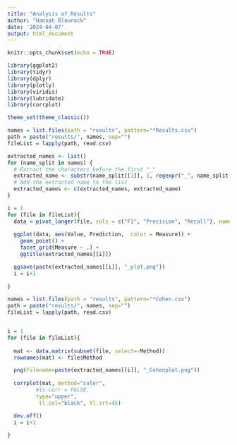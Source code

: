 ```yaml
---
title: "Analysis of Results"
author: "Hannah Blaurock"
date: '2024-04-07'
output: html_document
---
```


```r
knitr::opts_chunk$set(echo = TRUE)

library(ggplot2)
library(tidyr)
library(dplyr)
library(plotly)
library(viridis)
library(lubridate)
library(corrplot)

theme_set(theme_classic())
```

```r
names = list.files(path = "results", pattern="*Results.csv")
path = paste("results/", names, sep="")
fileList = lapply(path, read.csv)

extracted_names <- list()
for (name_split in names) {
  # Extract the characters before the first "_"
  extracted_name <- substr(name_split[[1]], 1, regexpr("_", name_split[[1]]) - 1)
  # Add the extracted name to the list
  extracted_names <- c(extracted_names, extracted_name)
}

i = 1
for (file in fileList){
  data = pivot_longer(file, cols = c("F1", "Precision", "Recall"), names_to = "Measure", values_to = "Value")
  
  ggplot(data, aes(Value, Prediction,  color = Measure)) +
    geom_point() +
    facet_grid(Measure ~ .) +
    ggtitle(extracted_names[[i]])

  ggsave(paste(extracted_names[[i]], "_plot.png"))
  i = i+1
  
}

```


```r
names = list.files(path = "results", pattern="*Cohen.csv")
path = paste("results/", names, sep="")
fileList = lapply(path, read.csv)


i = 1
for (file in fileList){
  
  mat <- data.matrix(subset(file, select=-Method))
  rownames(mat) <- file$Method

  png(filename=paste(extracted_names[[i]], "_Cohenplot.png"))
  
  corrplot(mat, method="color", 
         #is.corr = FALSE, 
         type="upper",
          tl.col="black", tl.srt=45)

  dev.off()
  i = i+1
  
}

```









